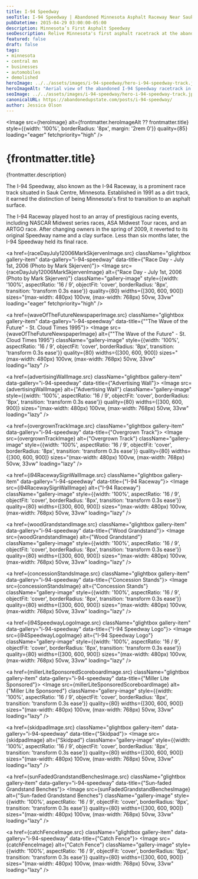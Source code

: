 ```yaml
---
title: I-94 Speedway
seoTitle: I-94 Speedway | Abandoned Minnesota Asphalt Raceway Near Sauk Centre
pubDatetime: 2015-04-29 03:00:00-05:00
description: Minnesota’s First Asphalt Speedway
seoDescription: Relive Minnesota's first asphalt racetrack at the abandoned I-94 Speedway near Sauk Centre, with weathered grandstands and fading sponsor walls.
featured: false
draft: false
tags:
- minnesota
- central mn
- businesses
- automobiles
- demolished
heroImage: ../../assets/images/i-94-speedway/hero-i-94-speedway-track.jpg
heroImageAlt: "Aerial view of the abandoned I-94 Speedway racetrack in Minnesota"
seoImage: ../../assets/images/i-94-speedway/hero-i-94-speedway-track.jpg
canonicalURL: https://abandonedupstate.com/posts/i-94-speedway/
author: Jessica Olson
---
```





<Image 
  src={heroImage} 
  alt={frontmatter.heroImageAlt ?? frontmatter.title}
  style={{width: '100%', borderRadius: '8px', margin: '2rem 0'}}
  quality={85}
  loading="eager"
  fetchpriority="high"
/>

# {frontmatter.title}
<p className="post-tagline" style={{ color: "#b9975c" }}>{frontmatter.description}</p>

The I-94 Speedway, also known as the I-94 Raceway, is a prominent race track situated in Sauk Centre, Minnesota. Established in 1991 as a dirt track, it earned the distinction of being Minnesota's first to transition to an asphalt surface.

The I-94 Raceway played host to an array of prestigious racing events, including NASCAR Midwest series races, ASA Midwest Tour races, and an ARTGO race. After changing owners in the spring of 2009, it reverted to its original Speedway name and a clay surface. Less than six months later, the I-94 Speedway held its final race.


<div className="gallery gallery--two">

<a href={raceDayJuly12006MarkSkjervenImage.src} className="glightbox gallery-item" data-gallery="i-94-speedway" data-title={"Race Day - July 1st, 2006 (Photo by Mark Skjerven)"}>
  <Image 
    src={raceDayJuly12006MarkSkjervenImage} 
    alt={"Race Day - July 1st, 2006 (Photo by Mark Skjerven)"}
    className="gallery-image" 
    style={{width: '100%', aspectRatio: '16 / 9', objectFit: 'cover', borderRadius: '8px', transition: 'transform 0.3s ease'}}
    quality={80}
    widths={[300, 600, 900]}
    sizes="(max-width: 480px) 100vw, (max-width: 768px) 50vw, 33vw"
    loading="eager"
    fetchpriority="high"
  />
</a>

<a href={waveOfTheFutureNewspaperImage.src} className="glightbox gallery-item" data-gallery="i-94-speedway" data-title={"\"The Wave of the Future\" - St. Cloud Times 1995"}>
  <Image 
    src={waveOfTheFutureNewspaperImage} 
    alt={"\"The Wave of the Future\" - St. Cloud Times 1995"}
    className="gallery-image" 
    style={{width: '100%', aspectRatio: '16 / 9', objectFit: 'cover', borderRadius: '8px', transition: 'transform 0.3s ease'}}
    quality={80}
    widths={[300, 600, 900]}
    sizes="(max-width: 480px) 100vw, (max-width: 768px) 50vw, 33vw"
    loading="lazy"
  />
</a>

<a href={advertisingWallImage.src} className="glightbox gallery-item" data-gallery="i-94-speedway" data-title={"Advertising Wall"}>
  <Image 
    src={advertisingWallImage} 
    alt={"Advertising Wall"}
    className="gallery-image" 
    style={{width: '100%', aspectRatio: '16 / 9', objectFit: 'cover', borderRadius: '8px', transition: 'transform 0.3s ease'}}
    quality={80}
    widths={[300, 600, 900]}
    sizes="(max-width: 480px) 100vw, (max-width: 768px) 50vw, 33vw"
    loading="lazy"
  />
</a>

<a href={overgrownTrackImage.src} className="glightbox gallery-item" data-gallery="i-94-speedway" data-title={"Overgrown Track"}>
  <Image 
    src={overgrownTrackImage} 
    alt={"Overgrown Track"}
    className="gallery-image" 
    style={{width: '100%', aspectRatio: '16 / 9', objectFit: 'cover', borderRadius: '8px', transition: 'transform 0.3s ease'}}
    quality={80}
    widths={[300, 600, 900]}
    sizes="(max-width: 480px) 100vw, (max-width: 768px) 50vw, 33vw"
    loading="lazy"
  />
</a>

<a href={i94RacewaySignWallImage.src} className="glightbox gallery-item" data-gallery="i-94-speedway" data-title={"I-94 Raceway"}>
  <Image 
    src={i94RacewaySignWallImage} 
    alt={"I-94 Raceway"}
    className="gallery-image" 
    style={{width: '100%', aspectRatio: '16 / 9', objectFit: 'cover', borderRadius: '8px', transition: 'transform 0.3s ease'}}
    quality={80}
    widths={[300, 600, 900]}
    sizes="(max-width: 480px) 100vw, (max-width: 768px) 50vw, 33vw"
    loading="lazy"
  />
</a>

<a href={woodGrandstandImage.src} className="glightbox gallery-item" data-gallery="i-94-speedway" data-title={"Wood Grandstand"}>
  <Image 
    src={woodGrandstandImage} 
    alt={"Wood Grandstand"}
    className="gallery-image" 
    style={{width: '100%', aspectRatio: '16 / 9', objectFit: 'cover', borderRadius: '8px', transition: 'transform 0.3s ease'}}
    quality={80}
    widths={[300, 600, 900]}
    sizes="(max-width: 480px) 100vw, (max-width: 768px) 50vw, 33vw"
    loading="lazy"
  />
</a>

<a href={concessionStandsImage.src} className="glightbox gallery-item" data-gallery="i-94-speedway" data-title={"Concession Stands"}>
  <Image 
    src={concessionStandsImage} 
    alt={"Concession Stands"}
    className="gallery-image" 
    style={{width: '100%', aspectRatio: '16 / 9', objectFit: 'cover', borderRadius: '8px', transition: 'transform 0.3s ease'}}
    quality={80}
    widths={[300, 600, 900]}
    sizes="(max-width: 480px) 100vw, (max-width: 768px) 50vw, 33vw"
    loading="lazy"
  />
</a>

<a href={i94SpeedwayLogoImage.src} className="glightbox gallery-item" data-gallery="i-94-speedway" data-title={"I-94 Speedway Logo"}>
  <Image 
    src={i94SpeedwayLogoImage} 
    alt={"I-94 Speedway Logo"}
    className="gallery-image" 
    style={{width: '100%', aspectRatio: '16 / 9', objectFit: 'cover', borderRadius: '8px', transition: 'transform 0.3s ease'}}
    quality={80}
    widths={[300, 600, 900]}
    sizes="(max-width: 480px) 100vw, (max-width: 768px) 50vw, 33vw"
    loading="lazy"
  />
</a>

<a href={millerLiteSponsoredScoreboardImage.src} className="glightbox gallery-item" data-gallery="i-94-speedway" data-title={"Miller Lite Sponsored"}>
  <Image 
    src={millerLiteSponsoredScoreboardImage} 
    alt={"Miller Lite Sponsored"}
    className="gallery-image" 
    style={{width: '100%', aspectRatio: '16 / 9', objectFit: 'cover', borderRadius: '8px', transition: 'transform 0.3s ease'}}
    quality={80}
    widths={[300, 600, 900]}
    sizes="(max-width: 480px) 100vw, (max-width: 768px) 50vw, 33vw"
    loading="lazy"
  />
</a>

<a href={skidpadImage.src} className="glightbox gallery-item" data-gallery="i-94-speedway" data-title={"Skidpad"}>
  <Image 
    src={skidpadImage} 
    alt={"Skidpad"}
    className="gallery-image" 
    style={{width: '100%', aspectRatio: '16 / 9', objectFit: 'cover', borderRadius: '8px', transition: 'transform 0.3s ease'}}
    quality={80}
    widths={[300, 600, 900]}
    sizes="(max-width: 480px) 100vw, (max-width: 768px) 50vw, 33vw"
    loading="lazy"
  />
</a>

<a href={sunFadedGrandstandBenchesImage.src} className="glightbox gallery-item" data-gallery="i-94-speedway" data-title={"Sun-faded Grandstand Benches"}>
  <Image 
    src={sunFadedGrandstandBenchesImage} 
    alt={"Sun-faded Grandstand Benches"}
    className="gallery-image" 
    style={{width: '100%', aspectRatio: '16 / 9', objectFit: 'cover', borderRadius: '8px', transition: 'transform 0.3s ease'}}
    quality={80}
    widths={[300, 600, 900]}
    sizes="(max-width: 480px) 100vw, (max-width: 768px) 50vw, 33vw"
    loading="lazy"
  />
</a>

<a href={catchFenceImage.src} className="glightbox gallery-item" data-gallery="i-94-speedway" data-title={"Catch Fence"}>
  <Image 
    src={catchFenceImage} 
    alt={"Catch Fence"}
    className="gallery-image" 
    style={{width: '100%', aspectRatio: '16 / 9', objectFit: 'cover', borderRadius: '8px', transition: 'transform 0.3s ease'}}
    quality={80}
    widths={[300, 600, 900]}
    sizes="(max-width: 480px) 100vw, (max-width: 768px) 50vw, 33vw"
    loading="lazy"
  />
</a>

</div>

